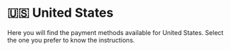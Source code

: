 # 🇺🇸 United States


<Callout>
Here you will find the payment methods available for United States. Select the one you prefer to know the instructions.
</Callout>

<Cards>
  <Card title="💸 PayPal" href="/payments/paypal" />
  <Card title="💳 Credit & Debit Cards" href="/payments/cards" />
  <Card title="💰 Credit Balance" href="/payments/credit-balance" />
  <Card title="🏛 Bank Transfer or Deposit" href="/payments/bank-transfer" />
</Cards>